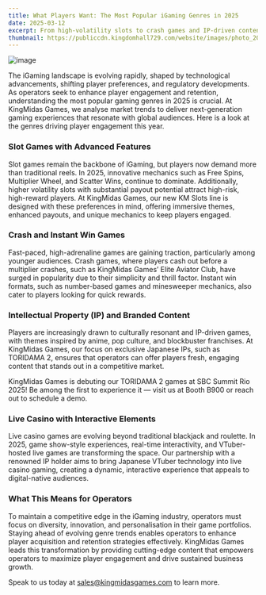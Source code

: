 ```yaml
---
title: What Players Want: The Most Popular iGaming Genres in 2025
date: 2025-03-12
excerpt: From high-volatility slots to crash games and IP-driven content, player preferences are evolving fast in 2025. At KingMidas Games, we break down the top genres driving engagement this year and how operators can stay ahead with next-gen content that delivers.
thumbnail: https://publiccdn.kingdomhall729.com/website/images/photo_2025-03-12_11-41-18.jpg
---
```


![image](https://publiccdn.kingdomhall729.com/website/images/photo_2025-03-12_11-41-18.jpg)

The iGaming landscape is evolving rapidly, shaped by technological advancements, shifting player preferences, and regulatory developments. As operators seek to enhance player engagement and retention, understanding the most popular gaming genres in 2025 is crucial. At KingMidas Games, we analyse market trends to deliver next-generation gaming experiences that resonate with global audiences. Here is a look at the genres driving player engagement this year.
<br>
### Slot Games with Advanced Features
Slot games remain the backbone of iGaming, but players now demand more than traditional reels. In 2025, innovative mechanics such as Free Spins, Multiplier Wheel, and Scatter Wins, continue to dominate. Additionally, higher volatility slots with substantial payout potential attract high-risk, high-reward players. At KingMidas Games, our new KM Slots line is designed with these preferences in mind, offering immersive themes, enhanced payouts, and unique mechanics to keep players engaged.
<br>
### Crash and Instant Win Games
Fast-paced, high-adrenaline games are gaining traction, particularly among younger audiences. Crash games, where players cash out before a multiplier crashes, such as KingMidas Games’ Elite Aviator Club, have surged in popularity due to their simplicity and thrill factor. Instant win formats, such as number-based games and minesweeper mechanics, also cater to players looking for quick rewards.
<br>
### Intellectual Property (IP) and Branded Content
Players are increasingly drawn to culturally resonant and IP-driven games, with themes inspired by anime, pop culture, and blockbuster franchises. At KingMidas Games, our focus on exclusive Japanese IPs, such as TORIDAMA 2, ensures that operators can offer players fresh, engaging content that stands out in a competitive market.

KingMidas Games is debuting our TORIDAMA 2 games at SBC Summit Rio 2025! Be among the first to experience it — visit us at Booth B900 or reach out to schedule a demo.
<br>
### Live Casino with Interactive Elements
Live casino games are evolving beyond traditional blackjack and roulette. In 2025, game show-style experiences, real-time interactivity, and VTuber-hosted live games are transforming the space. Our partnership with a renowned IP holder aims to bring Japanese VTuber technology into live casino gaming, creating a dynamic, interactive experience that appeals to digital-native audiences.
<br>
### What This Means for Operators
To maintain a competitive edge in the iGaming industry, operators must focus on diversity, innovation, and personalisation in their game portfolios. Staying ahead of evolving genre trends enables operators to enhance player acquisition and retention strategies effectively. KingMidas Games leads this transformation by providing cutting-edge content that empowers operators to maximize player engagement and drive sustained business growth.

Speak to us today at [sales@kingmidasgames.com](mailto:sales@kingmidasgames.com) to learn more.
